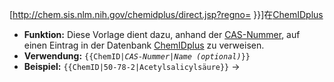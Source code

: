 <includeonly>[http://chem.sis.nlm.nih.gov/chemidplus/direct.jsp?regno={{{1}}} {{{2|{{BASEPAGENAME}}}}}]在[[ChemIDplus]]</includeonly><noinclude>
* '''Funktion:''' Diese Vorlage dient dazu, anhand der [[CAS-Nummer]], auf einen Eintrag in der Datenbank [[ChemIDplus]] zu verweisen. 
* '''Verwendung:''' <tt><nowiki>{{</nowiki>ChemID|''CAS-Nummer''|''Name (optional)''}}</tt>
* '''Beispiel:''' <tt><nowiki>{{ChemID|50-78-2|Acetylsalicylsäure}}</nowiki></tt> → {{ChemID|50-78-2|Acetylsalicylsäure}} 

</noinclude>
